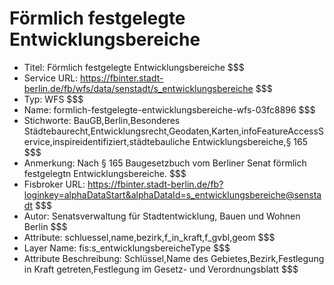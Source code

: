 # Förmlich festgelegte Entwicklungsbereiche
- Titel: Förmlich festgelegte Entwicklungsbereiche $$$
- Service URL: https://fbinter.stadt-berlin.de/fb/wfs/data/senstadt/s_entwicklungsbereiche $$$
- Typ: WFS $$$
- Name: formlich-festgelegte-entwicklungsbereiche-wfs-03fc8896 $$$
- Stichworte: BauGB,Berlin,Besonderes Städtebaurecht,Entwicklungsrecht,Geodaten,Karten,infoFeatureAccessService,inspireidentifiziert,städtebauliche Entwicklungsbereiche,§ 165 $$$
- Anmerkung: Nach § 165 Baugesetzbuch vom Berliner Senat förmlich festgelegtn Entwicklungsbereiche. $$$
- Fisbroker URL: https://fbinter.stadt-berlin.de/fb?loginkey=alphaDataStart&alphaDataId=s_entwicklungsbereiche@senstadt $$$
- Autor: Senatsverwaltung für Stadtentwicklung, Bauen und Wohnen Berlin $$$
- Attribute: schluessel,name,bezirk,f_in_kraft,f_gvbl,geom $$$
- Layer Name: fis:s_entwicklungsbereicheType $$$
- Attribute Beschreibung: Schlüssel,Name des Gebietes,Bezirk,Festlegung in Kraft getreten,Festlegung im Gesetz- und Verordnungsblatt $$$
